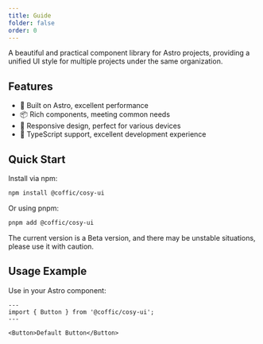 ```yaml
---
title: Guide
folder: false
order: 0
---
```



A beautiful and practical component library for Astro projects, providing a unified UI style for multiple projects under the same organization.

## Features

- 🚀 Built on Astro, excellent performance
- 📦 Rich components, meeting common needs
- 📱 Responsive design, perfect for various devices
- 🔧 TypeScript support, excellent development experience

## Quick Start

Install via npm:

```bash
npm install @coffic/cosy-ui
```

Or using pnpm:

```bash
pnpm add @coffic/cosy-ui
```

<Alert type="warning">
    The current version is a Beta version, and there may be unstable situations, please use it with caution.
</Alert>

## Usage Example

Use in your Astro component:

```astro
---
import { Button } from '@coffic/cosy-ui';
---

<Button>Default Button</Button>
``` 